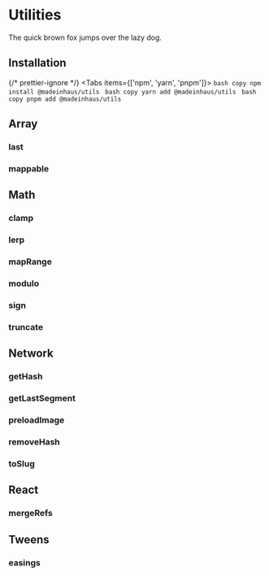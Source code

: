 # Utilities

The quick brown fox jumps over the lazy dog.

## Installation


{/* prettier-ignore */}
<Tabs items={['npm', 'yarn', 'pnpm']}>
    <Tab>
        ```bash copy
        npm install @madeinhaus/utils
        ```
    </Tab>
    <Tab>
        ```bash copy
        yarn add @madeinhaus/utils
        ```
    </Tab>
    <Tab>
        ```bash copy
        pnpm add @madeinhaus/utils
        ```
    </Tab>
</Tabs>

## Array

### last

### mappable

## Math

### clamp

### lerp

### mapRange

### modulo

### sign

### truncate

## Network

### getHash

### getLastSegment

### preloadImage

### removeHash

### toSlug

## React

### mergeRefs

## Tweens

### easings
